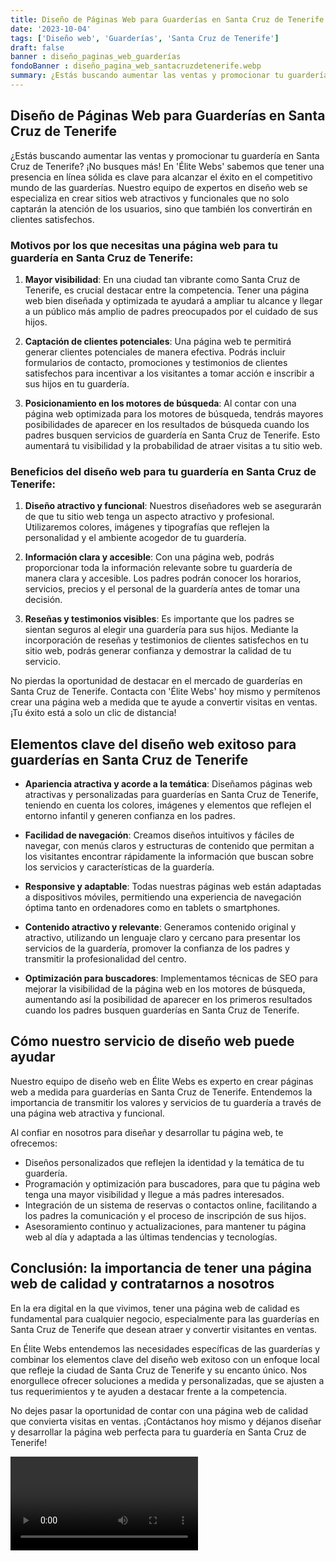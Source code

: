 ```yaml
---
title: Diseño de Páginas Web para Guarderías en Santa Cruz de Tenerife
date: '2023-10-04'
tags: ['Diseño web', 'Guarderías', 'Santa Cruz de Tenerife']
draft: false
banner : diseño_paginas_web_guarderías
fondoBanner : diseño_pagina_web_santacruzdetenerife.webp
summary: ¿Estás buscando aumentar las ventas y promocionar tu guardería en Santa Cruz de Tenerife? ¡No busques más! En 'Élite Webs' sabemos que tener una presencia en línea sólida es clave para alcanzar el éxito en el competitivo mundo de las guarderías. Nuestro equipo de expertos en diseño web se especializa en crear sitios web atractivos y funcionales que no solo captarán la atención de los usuarios, sino que también los convertirán en clientes satisfechos.
---
```


## Diseño de Páginas Web para Guarderías en Santa Cruz de Tenerife

¿Estás buscando aumentar las ventas y promocionar tu guardería en Santa Cruz de Tenerife? ¡No busques más! En 'Élite Webs' sabemos que tener una presencia en línea sólida es clave para alcanzar el éxito en el competitivo mundo de las guarderías. Nuestro equipo de expertos en diseño web se especializa en crear sitios web atractivos y funcionales que no solo captarán la atención de los usuarios, sino que también los convertirán en clientes satisfechos.

### Motivos por los que necesitas una página web para tu guardería en Santa Cruz de Tenerife:

1. **Mayor visibilidad**: En una ciudad tan vibrante como Santa Cruz de Tenerife, es crucial destacar entre la competencia. Tener una página web bien diseñada y optimizada te ayudará a ampliar tu alcance y llegar a un público más amplio de padres preocupados por el cuidado de sus hijos.

2. **Captación de clientes potenciales**: Una página web te permitirá generar clientes potenciales de manera efectiva. Podrás incluir formularios de contacto, promociones y testimonios de clientes satisfechos para incentivar a los visitantes a tomar acción e inscribir a sus hijos en tu guardería.

3. **Posicionamiento en los motores de búsqueda**: Al contar con una página web optimizada para los motores de búsqueda, tendrás mayores posibilidades de aparecer en los resultados de búsqueda cuando los padres busquen servicios de guardería en Santa Cruz de Tenerife. Esto aumentará tu visibilidad y la probabilidad de atraer visitas a tu sitio web.

### Beneficios del diseño web para tu guardería en Santa Cruz de Tenerife:

1. **Diseño atractivo y funcional**: Nuestros diseñadores web se asegurarán de que tu sitio web tenga un aspecto atractivo y profesional. Utilizaremos colores, imágenes y tipografías que reflejen la personalidad y el ambiente acogedor de tu guardería.

2. **Información clara y accesible**: Con una página web, podrás proporcionar toda la información relevante sobre tu guardería de manera clara y accesible. Los padres podrán conocer los horarios, servicios, precios y el personal de la guardería antes de tomar una decisión.

3. **Reseñas y testimonios visibles**: Es importante que los padres se sientan seguros al elegir una guardería para sus hijos. Mediante la incorporación de reseñas y testimonios de clientes satisfechos en tu sitio web, podrás generar confianza y demostrar la calidad de tu servicio.

No pierdas la oportunidad de destacar en el mercado de guarderías en Santa Cruz de Tenerife. Contacta con 'Élite Webs' hoy mismo y permítenos crear una página web a medida que te ayude a convertir visitas en ventas. ¡Tu éxito está a solo un clic de distancia!

<GifSeo />

<Cta />

## Elementos clave del diseño web exitoso para guarderías en Santa Cruz de Tenerife

- **Apariencia atractiva y acorde a la temática**: Diseñamos páginas web atractivas y personalizadas para guarderías en Santa Cruz de Tenerife, teniendo en cuenta los colores, imágenes y elementos que reflejen el entorno infantil y generen confianza en los padres.

- **Facilidad de navegación**: Creamos diseños intuitivos y fáciles de navegar, con menús claros y estructuras de contenido que permitan a los visitantes encontrar rápidamente la información que buscan sobre los servicios y características de la guardería.

- **Responsive y adaptable**: Todas nuestras páginas web están adaptadas a dispositivos móviles, permitiendo una experiencia de navegación óptima tanto en ordenadores como en tablets o smartphones.

- **Contenido atractivo y relevante**: Generamos contenido original y atractivo, utilizando un lenguaje claro y cercano para presentar los servicios de la guardería, promover la confianza de los padres y transmitir la profesionalidad del centro.

- **Optimización para buscadores**: Implementamos técnicas de SEO para mejorar la visibilidad de la página web en los motores de búsqueda, aumentando así la posibilidad de aparecer en los primeros resultados cuando los padres busquen guarderías en Santa Cruz de Tenerife.

## Cómo nuestro servicio de diseño web puede ayudar

Nuestro equipo de diseño web en Élite Webs es experto en crear páginas web a medida para guarderías en Santa Cruz de Tenerife. Entendemos la importancia de transmitir los valores y servicios de tu guardería a través de una página web atractiva y funcional.

Al confiar en nosotros para diseñar y desarrollar tu página web, te ofrecemos:

- Diseños personalizados que reflejen la identidad y la temática de tu guardería.
- Programación y optimización para buscadores, para que tu página web tenga una mayor visibilidad y llegue a más padres interesados.
- Integración de un sistema de reservas o contactos online, facilitando a los padres la comunicación y el proceso de inscripción de sus hijos.
- Asesoramiento continuo y actualizaciones, para mantener tu página web al día y adaptada a las últimas tendencias y tecnologías.

## Conclusión: la importancia de tener una página web de calidad y contratarnos a nosotros

En la era digital en la que vivimos, tener una página web de calidad es fundamental para cualquier negocio, especialmente para las guarderías en Santa Cruz de Tenerife que desean atraer y convertir visitantes en ventas.

En Élite Webs entendemos las necesidades específicas de las guarderías y combinar los elementos clave del diseño web exitoso con un enfoque local que refleje la ciudad de Santa Cruz de Tenerife y su encanto único. Nos enorgullece ofrecer soluciones a medida y personalizadas, que se ajusten a tus requerimientos y te ayuden a destacar frente a la competencia.

No dejes pasar la oportunidad de contar con una página web de calidad que convierta visitas en ventas. ¡Contáctanos hoy mismo y déjanos diseñar y desarrollar la página web perfecta para tu guardería en Santa Cruz de Tenerife!

<Video />

<CtaBot job='Guarderías' city='Santa Cruz de Tenerife'/>

<Gmaps query='Santa Cruz de Tenerife+españa+maps' />
